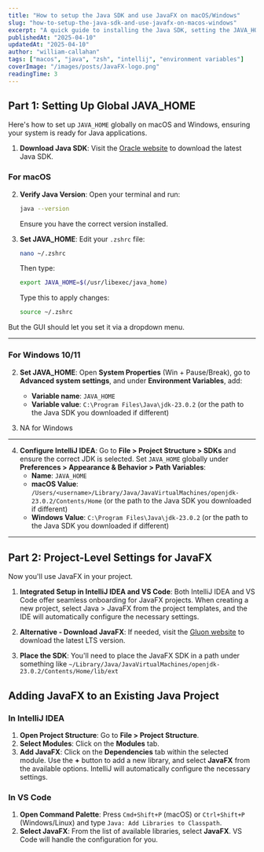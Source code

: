 ```yaml
---
title: "How to setup the Java SDK and use JavaFX on macOS/Windows"
slug: "how-to-setup-the-java-sdk-and-use-javafx-on-macos-windows"
excerpt: "A quick guide to installing the Java SDK, setting the JAVA_HOME path, and setting up a new JavaFX project on macOS/Windows using IntelliJ IDEA or VS Code."
publishedAt: "2025-04-10"
updatedAt: "2025-04-10"
author: "william-callahan"
tags: ["macos", "java", "zsh", "intellij", "environment variables"]
coverImage: "/images/posts/JavaFX-logo.png"
readingTime: 3
---
```


## Part 1: Setting Up Global JAVA_HOME

Here's how to set up `JAVA_HOME` globally on macOS and Windows, ensuring your system is ready for Java applications.

1. **Download Java SDK**: Visit the [Oracle website](https://www.oracle.com/java/technologies/downloads/) to download the latest Java SDK.

### For macOS

2. **Verify Java Version**: Open your terminal and run:
   ```bash
   java --version
   ```
   Ensure you have the correct version installed.

3. **Set JAVA_HOME**: Edit your `.zshrc` file:
   ```bash
   nano ~/.zshrc
   ```
   Then type:
   ```bash
   export JAVA_HOME=$(/usr/libexec/java_home)
   ```
   Type this to apply changes:
   ```bash
   source ~/.zshrc
   ```

But the GUI should let you set it via a dropdown menu.

---
### For Windows 10/11

2. **Set JAVA_HOME**: Open **System Properties** (Win + Pause/Break), go to **Advanced system settings**, and under **Environment Variables**, add:
   - **Variable name**: `JAVA_HOME`
   - **Variable value**: `C:\Program Files\Java\jdk-23.0.2` (or the path to the Java SDK you downloaded if different)

3. NA for Windows

---
4. **Configure IntelliJ IDEA**: Go to **File > Project Structure > SDKs** and ensure the correct JDK is selected. Set `JAVA_HOME` globally under **Preferences > Appearance & Behavior > Path Variables**:
   - **Name**: `JAVA_HOME`
   - **macOS Value**: `/Users/<username>/Library/Java/JavaVirtualMachines/openjdk-23.0.2/Contents/Home` (or the path to the Java SDK you downloaded if different)
   - **Windows Value**: `C:\Program Files\Java\jdk-23.0.2` (or the path to the Java SDK you downloaded if different)

---

## Part 2: Project-Level Settings for JavaFX

Now you'll use JavaFX in your project.

1. **Integrated Setup in IntelliJ IDEA and VS Code**: Both IntelliJ IDEA and VS Code offer seamless onboarding for JavaFX projects. When creating a new project, select Java > JavaFX from the project templates, and the IDE will automatically configure the necessary settings.

2. **Alternative - Download JavaFX**: If needed, visit the [Gluon website](https://gluonhq.com/products/javafx/) to download the latest LTS version.

3. **Place the SDK**: You'll need to place the JavaFX SDK in a path under something like `~/Library/Java/JavaVirtualMachines/openjdk-23.0.2/Contents/Home/lib/ext`

## Adding JavaFX to an Existing Java Project

### In IntelliJ IDEA

1. **Open Project Structure**: Go to **File > Project Structure**.
2. **Select Modules**: Click on the **Modules** tab.
3. **Add JavaFX**: Click on the **Dependencies** tab within the selected module. Use the **+** button to add a new library, and select **JavaFX** from the available options. IntelliJ will automatically configure the necessary settings.

### In VS Code

1. **Open Command Palette**: Press `Cmd+Shift+P` (macOS) or `Ctrl+Shift+P` (Windows/Linux) and type `Java: Add Libraries to Classpath`.
2. **Select JavaFX**: From the list of available libraries, select **JavaFX**. VS Code will handle the configuration for you.

